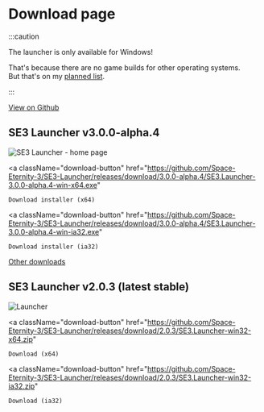 # Download page

:::caution

The launcher is only available for Windows!

That's because there are no game builds for other operating systems.  
But that's on my [planned list](https://github.com/Space-Eternity-3/SE3-Launcher/projects/1).

:::

[View on Github](https://github.com/Space-Eternity-3/SE3-Launcher)

## SE3 Launcher v3.0.0-alpha.4

![SE3 Launcher - home page](https://user-images.githubusercontent.com/81181783/179812363-a959f891-50a8-4e2f-b269-5f03a7d8933f.png)

<a
    className="download-button"
    href="https://github.com/Space-Eternity-3/SE3-Launcher/releases/download/3.0.0-alpha.4/SE3.Launcher-3.0.0-alpha.4-win-x64.exe"
>
    Download installer (x64)
</a>

<a
    className="download-button"
    href="https://github.com/Space-Eternity-3/SE3-Launcher/releases/download/3.0.0-alpha.4/SE3.Launcher-3.0.0-alpha.4-win-ia32.exe"
>
    Download installer (ia32)
</a>

[Other downloads](https://github.com/Space-Eternity-3/SE3-Launcher/releases)

## SE3 Launcher v2.0.3 (latest stable)

![Launcher](/img/launcher-v2.png)

<a
    className="download-button"
    href="https://github.com/Space-Eternity-3/SE3-Launcher/releases/download/2.0.3/SE3.Launcher-win32-x64.zip"
>
    Download (x64)
</a>

<a
    className="download-button"
    href="https://github.com/Space-Eternity-3/SE3-Launcher/releases/download/2.0.3/SE3.Launcher-win32-ia32.zip"
>
    Download (ia32)
</a>
